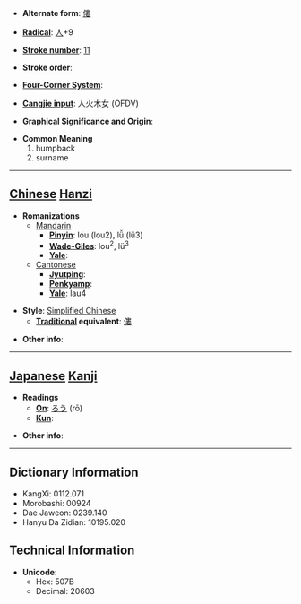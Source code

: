 * '''Alternate form''': [[僂]]

* '''[[Wiktionary:Chinese radical index| Radical]]''': [[Wiktionary:Chinese radical index 人|人]]+9

* '''[[Wiktionary:Chinese total strokes index|Stroke number]]''': [[Wiktionary:Chinese total strokes index 11|11]]

* '''Stroke order''': 

* '''[[Wiktionary:Chinese four corner index|Four-Corner System]]''': 

* '''[[Wiktionary:Chinese Cangjie index|Cangjie input]]''': 人火木女 (OFDV)

* '''Graphical Significance and Origin''': 

* '''Common Meaning'''
*#humpback
*# surname


----

== [[Chinese]] [[Hanzi]] ==

* '''Romanizations'''
** [[Mandarin]]
*** '''[[Pinyin]]''': lóu (lou2), lǚ (lü3)
*** '''[[Wade-Giles]]''': lou<sup>2</sup>, lü<sup>3</sup>
*** '''[[Yale]]''': 
**[[Cantonese]]
***'''[[Jyutping]]''':
***'''[[Penkyamp]]''': 
***'''[[Yale]]''': lau4

* '''Style''': [[Simplified Chinese]] 
** '''[[Traditional Chinese|Traditional]] equivalent''': [[僂]]

* '''Other info''': 

----

== [[Japanese]] [[Kanji]] ==

* '''Readings'''
** '''[[On]]''': [[ろう]] (rō)
** '''[[Kun]]''': 

* '''Other info''':  

----

== Dictionary Information ==

* KangXi: 0112.071
* Morobashi: 00924
* Dae Jaweon: 0239.140
* Hanyu Da Zidian: 10195.020

== Technical Information ==

* '''Unicode''':
** Hex: 507B
** Decimal: 20603